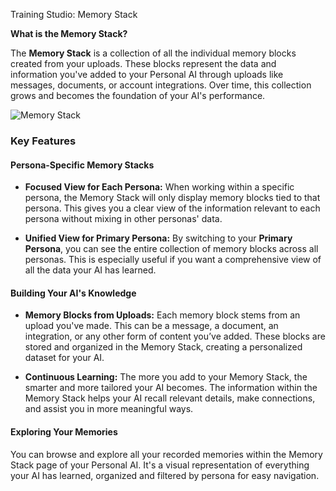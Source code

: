 Training Studio: Memory Stack


**What is the Memory Stack?**

The **Memory Stack** is a collection of all the individual memory blocks created from your uploads. These blocks represent the data and information you've added to your Personal AI through uploads like messages, documents, or account integrations. Over time, this collection grows and becomes the foundation of your AI's performance.

<img alt="Memory Stack" classname="block dark:hidden" src="/images/memory-stack.png" />

### **Key Features**

#### **Persona-Specific Memory Stacks**

* **Focused View for Each Persona:** When working within a specific persona, the Memory Stack will only display memory blocks tied to that persona. This gives you a clear view of the information relevant to each persona without mixing in other personas' data.

* **Unified View for Primary Persona:** By switching to your **Primary Persona**, you can see the entire collection of memory blocks across all personas. This is especially useful if you want a comprehensive view of all the data your AI has learned.

#### **Building Your AI's Knowledge**

* **Memory Blocks from Uploads:** Each memory block stems from an upload you've made. This can be a message, a document, an integration, or any other form of content you’ve added. These blocks are stored and organized in the Memory Stack, creating a personalized dataset for your AI.

* **Continuous Learning:** The more you add to your Memory Stack, the smarter and more tailored your AI becomes. The information within the Memory Stack helps your AI recall relevant details, make connections, and assist you in more meaningful ways.

#### **Exploring Your Memories**

You can browse and explore all your recorded memories within the Memory Stack page of your Personal AI. It's a visual representation of everything your AI has learned, organized and filtered by persona for easy navigation.
